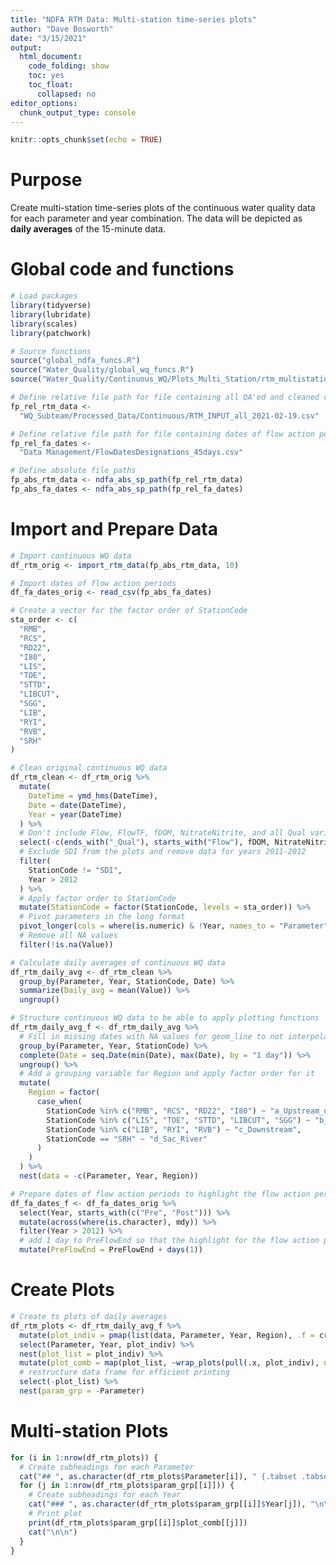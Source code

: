 ```yaml
---
title: "NDFA RTM Data: Multi-station time-series plots"
author: "Dave Bosworth"
date: "3/15/2021"
output: 
  html_document: 
    code_folding: show
    toc: yes
    toc_float:
      collapsed: no
editor_options: 
  chunk_output_type: console
---
```


```r
knitr::opts_chunk$set(echo = TRUE)
```

# Purpose

Create multi-station time-series plots of the continuous water quality data for each parameter and year combination. The data will be depicted as **daily averages** of the 15-minute data.

# Global code and functions

```r
# Load packages
library(tidyverse)
library(lubridate)
library(scales)
library(patchwork)
```

```r
# Source functions
source("global_ndfa_funcs.R")
source("Water_Quality/global_wq_funcs.R")
source("Water_Quality/Continuous_WQ/Plots_Multi_Station/rtm_multistation_ts_plots_funcs.R")
```

```r
# Define relative file path for file containing all QA'ed and cleaned continuous WQ data
fp_rel_rtm_data <- 
  "WQ_Subteam/Processed_Data/Continuous/RTM_INPUT_all_2021-02-19.csv"

# Define relative file path for file containing dates of flow action periods
fp_rel_fa_dates <- 
  "Data Management/FlowDatesDesignations_45days.csv"

# Define absolute file paths
fp_abs_rtm_data <- ndfa_abs_sp_path(fp_rel_rtm_data)
fp_abs_fa_dates <- ndfa_abs_sp_path(fp_rel_fa_dates)
```

# Import and Prepare Data

```r
# Import continuous WQ data
df_rtm_orig <- import_rtm_data(fp_abs_rtm_data, 10)

# Import dates of flow action periods
df_fa_dates_orig <- read_csv(fp_abs_fa_dates)
```

```r
# Create a vector for the factor order of StationCode
sta_order <- c(
  "RMB",
  "RCS",
  "RD22",
  "I80",
  "LIS",
  "TOE",
  "STTD",
  "LIBCUT",
  "SGG",
  "LIB",
  "RYI",
  "RVB",
  "SRH"
)

# Clean original continuous WQ data
df_rtm_clean <- df_rtm_orig %>% 
  mutate(
    DateTime = ymd_hms(DateTime),
    Date = date(DateTime),
    Year = year(DateTime)
  ) %>%
  # Don't include Flow, FlowTF, fDOM, NitrateNitrite, and all Qual variables
  select(-c(ends_with("_Qual"), starts_with("Flow"), fDOM, NitrateNitrite)) %>% 
  # Exclude SDI from the plots and remove data for years 2011-2012
  filter(
    StationCode != "SDI",
    Year > 2012
  ) %>% 
  # Apply factor order to StationCode
  mutate(StationCode = factor(StationCode, levels = sta_order)) %>% 
  # Pivot parameters in the long format
  pivot_longer(cols = where(is.numeric) & !Year, names_to = "Parameter", values_to = "Value") %>% 
  # Remove all NA values
  filter(!is.na(Value))
```

```r
# Calculate daily averages of continuous WQ data
df_rtm_daily_avg <- df_rtm_clean %>% 
  group_by(Parameter, Year, StationCode, Date) %>% 
  summarize(Daily_avg = mean(Value)) %>% 
  ungroup()
```

```r
# Structure continuous WQ data to be able to apply plotting functions
df_rtm_daily_avg_f <- df_rtm_daily_avg %>%
  # Fill in missing dates with NA values for geom_line to not interpolate data gaps
  group_by(Parameter, Year, StationCode) %>% 
  complete(Date = seq.Date(min(Date), max(Date), by = "1 day")) %>% 
  ungroup() %>% 
  # Add a grouping variable for Region and apply factor order for it
  mutate(
    Region = factor(
      case_when(
        StationCode %in% c("RMB", "RCS", "RD22", "I80") ~ "a_Upstream_upper",
        StationCode %in% c("LIS", "TOE", "STTD", "LIBCUT", "SGG") ~ "b_Upstream_central",
        StationCode %in% c("LIB", "RYI", "RVB") ~ "c_Downstream",
        StationCode == "SRH" ~ "d_Sac_River"
      )
    )
  ) %>% 
  nest(data = -c(Parameter, Year, Region))
```

```r
# Prepare dates of flow action periods to highlight the flow action periods for each year in the plots and to define consistent x-axis limits
df_fa_dates_f <- df_fa_dates_orig %>% 
  select(Year, starts_with(c("Pre", "Post"))) %>% 
  mutate(across(where(is.character), mdy)) %>% 
  filter(Year > 2012) %>% 
  # add 1 day to PreFlowEnd so that the highlight for the flow action periods aligns correctly
  mutate(PreFlowEnd = PreFlowEnd + days(1))
```

# Create Plots

```r
# Create ts plots of daily averages
df_rtm_plots <- df_rtm_daily_avg_f %>% 
  mutate(plot_indiv = pmap(list(data, Parameter, Year, Region), .f = create_ts_plot)) %>% 
  select(Parameter, Year, plot_indiv) %>% 
  nest(plot_list = plot_indiv) %>% 
  mutate(plot_comb = map(plot_list, ~wrap_plots(pull(.x, plot_indiv), ncol = 1))) %>% 
  # restructure data frame for efficient printing
  select(-plot_list) %>% 
  nest(param_grp = -Parameter)
```

# Multi-station Plots {.tabset .tabset-pills}

```r
for (i in 1:nrow(df_rtm_plots)) {
  # Create subheadings for each Parameter
  cat("## ", as.character(df_rtm_plots$Parameter[i]), " {.tabset .tabset-pills}\n\n")
  for (j in 1:nrow(df_rtm_plots$param_grp[[i]])) {
    # Create subheadings for each Year
    cat("### ", as.character(df_rtm_plots$param_grp[[i]]$Year[j]), "\n\n")
    # Print plot
    print(df_rtm_plots$param_grp[[i]]$plot_comb[[j]])
    cat("\n\n")
  }
}
```

